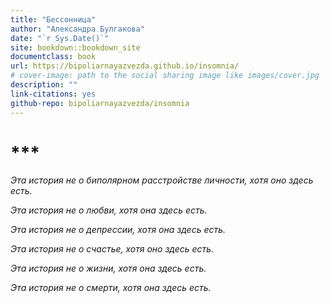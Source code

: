 ```yaml
--- 
title: "Бессонница"
author: "Александра Булгакова"
date: "`r Sys.Date()`"
site: bookdown::bookdown_site
documentclass: book
url: https://bipoliarnayazvezda.github.io/insomnia/
# cover-image: path to the social sharing image like images/cover.jpg
description: ""
link-citations: yes
github-repo: bipoliarnayazvezda/insomnia
---
```


# &ast;&ast;&ast; {-}

_Эта история не о биполярном расстройстве личности, хотя оно здесь есть._

_Эта история не о любви, хотя она здесь есть._

_Эта история не о депрессии, хотя она здесь есть._

_Эта история не о счастье, хотя оно здесь есть._

_Эта история не о жизни, хотя она здесь есть._

_Эта история не о смерти, хотя она здесь есть._
